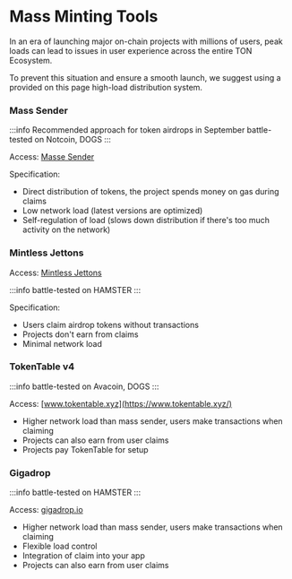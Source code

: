 # Mass Minting Tools

In an era of launching major on-chain projects with millions of users, peak loads can lead to issues in user experience across the entire TON Ecosystem.

To prevent this situation and ensure a smooth launch, we suggest using a provided on this page high-load distribution system.

### Mass Sender

:::info
Recommended approach for token airdrops in September
battle-tested on Notcoin, DOGS
:::

Access: [Masse Sender](https://docs.tonconsole.com/tonconsole/jettons/mass-sending)

Specification:
- Direct distribution of tokens, the project spends money on gas during claims
- Low network load (latest versions are optimized)
- Self-regulation of load (slows down distribution if there's too much activity on the network)

### Mintless Jettons

Access: [Mintless Jettons](/v3/guidelines/dapps/asset-processing/mintless-jettons)

:::info
  battle-tested on HAMSTER
:::

Specification:
- Users claim airdrop tokens without transactions
- Projects don't earn from claims
- Minimal network load


### TokenTable v4

:::info
  battle-tested on Avacoin, DOGS
:::

Access: [www.tokentable.xyz](https://www.tokentable.xyz/)

- Higher network load than mass sender, users make transactions when claiming
- Projects can also earn from user claims
- Projects pay TokenTable for setup


### Gigadrop

:::info
  battle-tested on HAMSTER
:::

Access: [gigadrop.io](https://gigadrop.io/)

- Higher network load than mass sender, users make transactions when claiming
- Flexible load control
- Integration of claim into your app
- Projects can also earn from user claims
